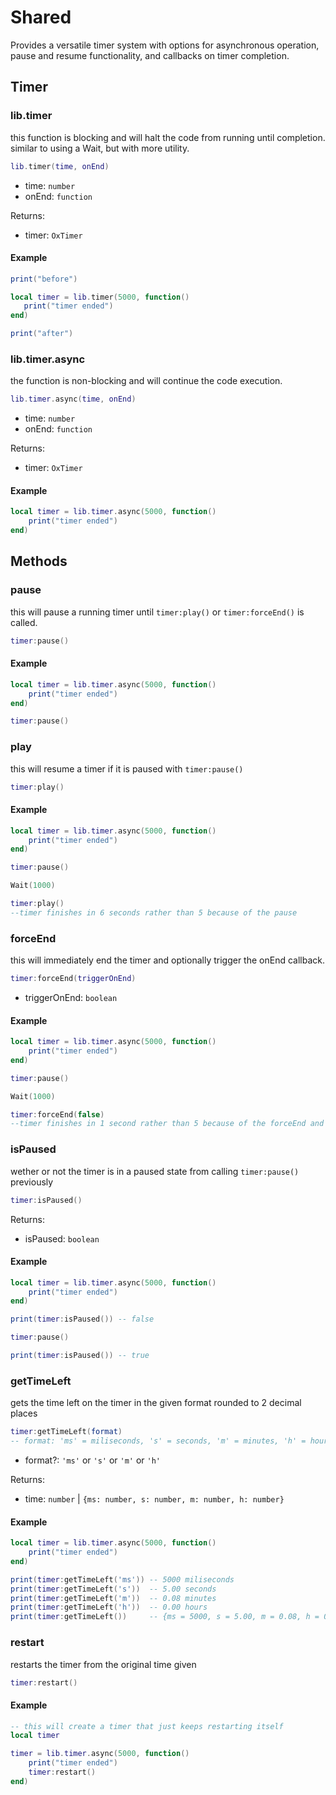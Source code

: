 # Shared

Provides a versatile timer system with options for asynchronous operation, pause and resume functionality, and callbacks on timer completion.

## Timer

### lib.timer

this function is blocking and will halt the code from running until completion. similar to using a Wait, but with more utility.

```lua
lib.timer(time, onEnd)
```

- time: `number`
- onEnd: `function`

Returns:

- timer: `OxTimer`

#### Example
```lua
print("before")

local timer = lib.timer(5000, function()
   print("timer ended")
end)

print("after")
```

### lib.timer.async

the function is non-blocking and will continue the code execution.

```lua
lib.timer.async(time, onEnd)
```
- time: `number`
- onEnd: `function`

Returns:
- timer: `OxTimer`

#### Example
```lua
local timer = lib.timer.async(5000, function()
    print("timer ended")
end)
```

## Methods

### pause

this will pause a running timer until `timer:play()` or `timer:forceEnd()` is called.

```lua
timer:pause()
```

#### Example
```lua
local timer = lib.timer.async(5000, function()
    print("timer ended")
end)

timer:pause()
```

### play
this will resume a timer if it is paused with `timer:pause()`

```lua
timer:play()
```

#### Example
```lua
local timer = lib.timer.async(5000, function()
    print("timer ended")
end)

timer:pause()

Wait(1000)

timer:play()
--timer finishes in 6 seconds rather than 5 because of the pause
```

### forceEnd

this will immediately end the timer and optionally trigger the onEnd callback.

```lua
timer:forceEnd(triggerOnEnd)
```

- triggerOnEnd: `boolean`

#### Example
```lua
local timer = lib.timer.async(5000, function()
    print("timer ended")
end)

timer:pause()

Wait(1000)

timer:forceEnd(false)
--timer finishes in 1 second rather than 5 because of the forceEnd and the call back never runs
```

### isPaused
wether or not the timer is in a paused state from calling `timer:pause()` previously

```lua
timer:isPaused()
```

Returns:
- isPaused: `boolean`

#### Example
```lua
local timer = lib.timer.async(5000, function()
    print("timer ended")
end)

print(timer:isPaused()) -- false

timer:pause()

print(timer:isPaused()) -- true
```

### getTimeLeft
gets the time left on the timer in the given format rounded to 2 decimal places

```lua
timer:getTimeLeft(format)
-- format: 'ms' = miliseconds, 's' = seconds, 'm' = minutes, 'h' = hours, nil = all returned in a table
```
- format?: `'ms'` or `'s'` or `'m'` or `'h'`

Returns:
- time: `number` | `{ms: number, s: number, m: number, h: number}`

#### Example
```lua
local timer = lib.timer.async(5000, function()
    print("timer ended")
end)

print(timer:getTimeLeft('ms')) -- 5000 miliseconds
print(timer:getTimeLeft('s'))  -- 5.00 seconds
print(timer:getTimeLeft('m'))  -- 0.08 minutes
print(timer:getTimeLeft('h'))  -- 0.00 hours
print(timer:getTimeLeft())     -- {ms = 5000, s = 5.00, m = 0.08, h = 0.00 }
```

### restart
restarts the timer from the original time given

```lua
timer:restart()
```

#### Example

```lua
-- this will create a timer that just keeps restarting itself
local timer

timer = lib.timer.async(5000, function()
    print("timer ended")
    timer:restart()
end)

```
